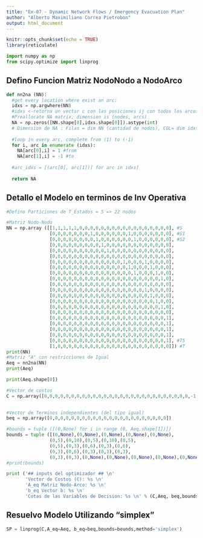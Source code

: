 ---
title: "Ex-07 - Dynamic Network Flows / Emergency Evacuation Plan"
author: "Alberto Maximiliano Correa Pietrobon"
output: html_document
---

```{r setup, include=FALSE}
knitr::opts_chunk$set(echo = TRUE)
library(reticulate)
```

```{python ImportPyLibraries}
import numpy as np
from scipy.optimize import linprog
```
## Defino Funcion Matriz NodoNodo a NodoArco
```{python Fc_NN2NA}
def nn2na (NN):
  #get every location where exist an arc:
  idxs = np.argwhere(NN)
  #idxs <-retorna un vector c con las posiciones ij con todos los arcos [(i1,j1),(i2,j2),etc]
  #Preallocate NA matrix, dimension is (nodes, arcs)
  NA = np.zeros([NN.shape[0],idxs.shape[0]]).astype(int)
  # Dimension de NA : Filas = dim NN (cantidad de nodos), COL= dim idxs (cantidad de arcos)
  
  #loop in every arc, complete from (1) to (-1)
  for i, arc in enumerate (idxs):
    NA[arc[0],i] = 1 #from
    NA[arc[1],i] = -1 #to
    
  #arc_idxs = [(arc[0], arc[1])] for arc in idxs]
  
  return NA
```
## Detallo el Modelo en terminos de Inv Operativa
```{python ModeloPL}
#Defino Particiones de T_Estados = 5 => 22 nodos

#Matriz Nodo-Nodo
NN = np.array ([[1,1,1,1,1,0,0,0,0,0,0,0,0,0,0,0,0,0,0,0,0,0], #S
                [0,0,0,0,0,0,0,1,0,0,0,0,0,0,1,0,0,0,0,0,0,0], #S1
                [0,0,0,0,0,0,0,0,1,0,0,0,0,0,0,1,0,0,0,0,0,0], #S2
                [0,0,0,0,0,0,0,0,0,1,0,0,0,0,0,0,0,0,0,0,0,0],
                [0,0,0,0,0,0,0,0,0,0,1,0,0,0,0,0,0,0,0,0,0,0],
                [0,0,0,0,0,0,0,0,0,0,0,0,0,0,0,0,0,0,0,0,0,0],
                [0,0,0,0,0,0,0,0,0,0,0,0,0,1,0,0,0,1,0,0,0,0],
                [0,0,0,0,0,0,0,0,0,0,0,0,0,0,1,0,0,0,1,0,0,0],
                [0,0,0,0,0,0,0,0,0,0,0,0,0,0,0,1,0,0,0,1,0,0],
                [0,0,0,0,0,0,0,0,0,0,0,0,0,0,0,0,0,0,0,0,1,0],
                [0,0,0,0,0,0,0,0,0,0,0,0,0,0,0,0,0,0,0,0,0,0],
                [0,0,0,0,0,0,0,0,0,0,0,0,0,0,0,0,0,1,0,0,0,0],
                [0,0,0,0,0,0,0,0,0,0,0,0,0,0,0,0,0,0,1,0,0,0],
                [0,0,0,0,0,0,0,0,0,0,0,0,0,0,0,0,0,0,0,1,0,0],
                [0,0,0,0,0,0,0,0,0,0,0,0,0,0,0,0,0,0,0,0,1,0],
                [0,0,0,0,0,0,0,0,0,0,0,0,0,0,0,0,0,0,0,0,0,0],
                [0,0,0,0,0,0,0,0,0,0,0,0,0,0,0,0,0,0,0,0,0,1],
                [0,0,0,0,0,0,0,0,0,0,0,0,0,0,0,0,0,0,0,0,0,1],
                [0,0,0,0,0,0,0,0,0,0,0,0,0,0,0,0,0,0,0,0,0,1],
                [0,0,0,0,0,0,0,0,0,0,0,0,0,0,0,0,0,0,0,0,0,1],
                [0,0,0,0,0,0,0,0,0,0,0,0,0,0,0,0,0,0,0,0,0,1], #T5
                [1,0,0,0,0,0,0,0,0,0,0,0,0,0,0,0,0,0,0,0,0,0]]) #T
print(NN)
#Matriz "A" con restricciones de Igual
Aeq = nn2na(NN)
print(Aeq)
```
```{python}
print(Aeq.shape[0])
````

```{python}
#Vector de costos
C = np.array([0,0,0,0,0,0,0,0,0,0,0,0,0,0,0,0,0,0,0,0,0,0,0,0,0,0,0,-1])
              

#Vector de Terminos independientes (del tipo igual)
beq = np.array([0,0,0,0,0,0,0,0,0,0,0,0,0,0,0,0,0,0,0,0,0,0])

#bounds = tuple ([(0,None) for i in range (0, Aeq.shape[1])])
bounds = tuple ([(0,None),(0,None),(0,None),(0,None),(0,None),
                (0,5),(0,10),(0,5),(0,10),(0,5),
                (0,5),(0,3),(0,6),(0,3),(0,6),
                (0,3),(0,6),(0,3),(0,3),(0,3),
                (0,3),(0,3),(0,None),(0,None),(0,None),(0,None),(0,None),(0,None)])
#print(bounds)

print ('## inputs del optimizador ## \n'
       'Vector de Costos (C): %s \n'
       'A_eq Matriz Nodo-Arco: %s \n'
       'b_eq Vector b: %s \n'
       'Cotas de las Variables de Decision: %s \n' % (C,Aeq, beq,bounds))

```
## Resuelvo Modelo Utilizando "simplex"
```{python Run-Optimizador}
SP = linprog(C,A_eq=Aeq, b_eq=beq,bounds=bounds,method='simplex')
```